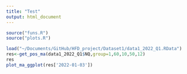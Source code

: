 ```yaml
---
title: "Test"
output: html_document
---
```


```r
source("funs.R")
source("plots.R")
```

```r
load("~/Documents/GitHub/HFD_project/Dataset1/data1_2022_Q1.RData")
res<-get_pos_ma(data1_2022_Q1$NQ,group=1,60,10,50,12)
res
plot_ma_ggplot(res['2022-01-03'])
```